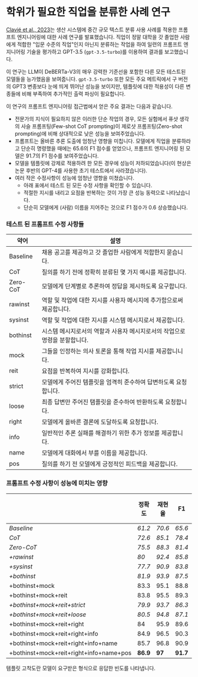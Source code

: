 # 학위가 필요한 직업을 분류한 사례 연구

[Clavié et al., 2023](https://arxiv.org/abs/2303.07142)는 생산 시스템에 중간 규모 텍스트 분류 사용 사례를 적용한 프롬프트 엔지니어링에 대한 사례 연구를 발표했습니다. 직업이 정말 대학을 갓 졸업한 사람에게 적합한 "입문 수준의 직업"인지 아닌지 분류하는 작업을 하여 일련의 프롬프트 엔지니어링 기술을 평가하고 GPT-3.5 (`gpt-3.5-turbo`)를 이용하여 결과를 보고했습니다.

이 연구는 LLM이 DeBERTa-V3의 매우 강력한 기준선을 포함한 다른 모든 테스트된 모델들을 능가했음을 보여줍니다. `gpt-3.5-turbo` 또한 모든 주요 메트릭에서 구 버전의 GPT3 변종보다 눈에 띄게 뛰어난 성능을 보이지만, 템플릿에 대한 적용성이 다른 변종들에 비해 부족하여 추가적인 출력 파싱이 필요합니다.

이 연구의 프롬프트 엔지니어링 접근법에서 얻은 주요 결과는 다음과 같습니다.

- 전문가의 지식이 필요하지 않은 이러한 단순 작업의 경우, 모든 실험에서 퓨샷 생각의 사슬 프롬프팅(Few-shot CoT prompting)이 제로샷 프롬프팅(Zero-shot prompting)에 비해 상대적으로 낮은 성능을 보여주었습니다.
- 프롬프트는 올바른 추론 도출에 엄청난 영향을 미칩니다. 모델에게 직업을 분류하라고 단순히 명령했을 때에는 65.6의 F1 점수를 얻었으나, 프롬프트 엔지니어링 된 모델은 91.7의 F1 점수를 보여주었습니다.
- 모델을 템플릿에 강제로 적용하려 한 모든 경우에 성능이 저하되었습니다(이 현상은 논문 후반의 GPT-4를 사용한 초기 테스트에서 사라졌습니다).
- 여러 작은 수정사항이 성능에 엄청난 영향을 미쳤습니다.
  - 아래 표에서 테스트 된 모든 수정 사항을 확인할 수 있습니다.
  - 적절한 지시를 내리고 요점을 반복하는 것이 가장 큰 성능 동력으로 나타났습니다.
  - 단순히 모델에게 (사람) 이름을 지어주는 것으로 F1 점수가 0.6 상승했습니다.

### 테스트 된 프롬프트 수정 사항들

| 약어     | 설명                                                                              |
| -------- | --------------------------------------------------------------------------------- |
| Baseline | 채용 공고를 제공하고 갓 졸업한 사람에게 적합한지 묻습니다.                        |
| CoT      | 질의를 하기 전에 정확히 분류된 몇 가지 예시를 제공합니다.                         |
| Zero-CoT | 모델에게 단계별로 추론하여 정답을 제시하도록 요구합니다.                          |
| rawinst  | 역할 및 작업에 대한 지시를 사용자 메시지에 추가함으로써 제공합니다.               |
| sysinst  | 역할 및 작업에 대한 지시를 시스템 메시지로서 제공합니다.                          |
| bothinst | 시스템 메시지로서의 역할과 사용자 메시지로서의 작업으로 명령을 분할합니다.        |
| mock     | 그들을 인정하는 의사 토론을 통해 작업 지시를 제공합니니다.                        |
| reit     | 요점을 반복하여 지시를 강화합니다.                                                |
| strict   | 모델에게 주어진 템플릿을 엄격히 준수하여 답변하도록 요청합니다.                   |
| loose    | 최종 답변만 주어진 탬플릿을 준수하여 반환하도록 요청합니다.                       |
| right    | 모델에게 올바른 결론에 도달하도록 요청합니다.                                     |
| info     | 일반적인 추론 실패를 해결하기 위한 추가 정보를 제공합니다.                        |
| name     | 모델에게 대화에서 부를 이름을 제공합니다.                                         |
| pos      | 질의를 하기 전 모델에게 긍정적인 피드백을 제공합니다.                             |


### 프롬프트 수정 사항이 성능에 미치는 영향

|                                         | 정확도   | 재현율 | F1       | 템플릿 고착도 |
| --------------------------------------- | -------- | ------ | -------- | ------------- |
| _Baseline_                              | _61.2_   | _70.6_ | _65.6_   | _79%_         |
| _CoT_                                   | _72.6_   | _85.1_ | _78.4_   | _87%_         |
| _Zero-CoT_                              | _75.5_   | _88.3_ | _81.4_   | _65%_         |
| _+rawinst_                              | _80_     | _92.4_ | _85.8_   | _68%_         |
| _+sysinst_                              | _77.7_   | _90.9_ | _83.8_   | _69%_         |
| _+bothinst_                             | _81.9_   | _93.9_ | _87.5_   | _71%_         |
| +bothinst+mock                          | 83.3     | 95.1   | 88.8     | 74%           |
| +bothinst+mock+reit                     | 83.8     | 95.5   | 89.3     | 75%           |
| _+bothinst+mock+reit+strict_            | _79.9_   | _93.7_ | _86.3_   | _**98%**_     |
| _+bothinst+mock+reit+loose_             | _80.5_   | _94.8_ | _87.1_   | _95%_         |
| +bothinst+mock+reit+right               | 84       | 95.9   | 89.6     | 77%           |
| +bothinst+mock+reit+right+info          | 84.9     | 96.5   | 90.3     | 77%           |
| +bothinst+mock+reit+right+info+name     | 85.7     | 96.8   | 90.9     | 79%           |
| +bothinst+mock+reit+right+info+name+pos | **86.9** | **97** | **91.7** | 81%           |

템플릿 고착도란 모델이 요구받은 형식으로 응답한 빈도를 나타냅니다.
